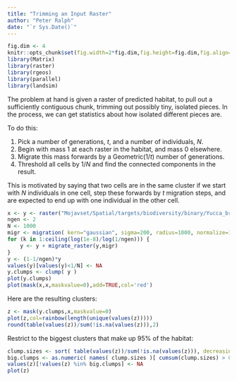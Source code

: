 ```yaml
---
title: "Trimming an Input Raster"
author: "Peter Ralph"
date: "`r Sys.Date()`"
---
```



```r
fig.dim <- 4
knitr::opts_chunk$set(fig.width=2*fig.dim,fig.height=fig.dim,fig.align='center')
library(Matrix)
library(raster)
library(rgeos)
library(parallel)
library(landsim)
```


The problem at hand is given a raster of predicted habitat,
to pull out a sufficiently contiguous chunk,
trimming out possibly tiny, isolated pieces.
In the process, we can get statistics about how isolated different pieces are.

To do this:

1.  Pick a number of generations, $t$, and a number of individuals, $N$.
2.  Begin with mass 1 at each raster in the habitat, and mass 0 elsewhere.
3.  Migrate this mass forwards by a Geometric($1/t$) number of generations.
4.  Threshold all cells by $1/N$ and find the connected components in the result.

This is motivated by saying that two cells are in the same cluster if 
we start with $N$ individuals in one cell,
step these forwards by $t$ migration steps,
and are expected to end up with one individual in the other cell.

```r
x <- y <- raster("Mojavset/Spatial/targets/biodiversity/binary/Yucca_brevifolia_broad_extent_avg.tif")
ngen <- 2
N <- 1000
migr <- migration( kern="gaussian", sigma=200, radius=1000, normalize=1/ngen )
for (k in 1:ceiling(log(1e-8)/log(1/ngen))) {
    y <- y + migrate_raster(y,migr) 
}
y <- (1-1/ngen)*y
values(y)[values(y)<1/N] <- NA
y.clumps <- clump( y )
plot(y.clumps)
plot(mask(x,x,maskvalue=0),add=TRUE,col='red')
```

Here are the resulting clusters:
```r
z <- mask(y.clumps,x,maskvalue=0)
plot(z,col=rainbow(length(unique(values(z)))))
round(table(values(z))/sum(!is.na(values(z))),2)
```

Restrict to the biggest clusters that make up 95% of the habitat:
```r
clump.sizes <- sort( table(values(z))/sum(!is.na(values(z))), decreasing=FALSE )
big.clumps <- as.numeric( names( clump.sizes )[ cumsum(clump.sizes) > 0.05 ] )
values(z)[!values(z) %in% big.clumps] <- NA
plot(z)
```
